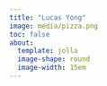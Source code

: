 ```yaml
---
title: "Lucas Yong"
image: media/pizza.png
toc: false
about: 
  template: jolla
  image-shape: round
  image-width: 15em
---
```

